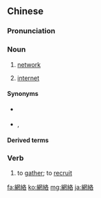 {{also|网络}}
==Chinese==
{{zh-forms|s=网络}}

===Pronunciation===
{{zh-pron
|m=wǎngluò
|c=mong5 lok3
|mn=qz:bǎng-lo̍k/xm,zz:bāng-lo̍k
|cat=n,v
}}

===Noun===
{{zh-noun}}

# {{lb|zh|Mainland China|Hong Kong|computing}} [[network]]
# {{lb|zh|Mainland China|Hong Kong|computing}} [[internet]]

====Synonyms====
* {{qualifier|Taiwan}} {{zh-l|網路}}
* {{sense|internet}} {{zh-l|互聯網}}, {{zh-l|因特網}}

====Derived terms====
{{zh-der|網絡版|網絡電話|網絡犯罪|網絡計算機|網絡教育|網絡經濟|網絡警察|網絡文學|網絡學校|網絡研討會|網絡營銷|網絡遊戲|網絡語言}}

===Verb===
{{zh-verb}}

# {{lb|zh|literary}} to [[gather]]; to [[recruit]]

[[fa:網絡]]
[[ko:網絡]]
[[mg:網絡]]
[[ja:網絡]]